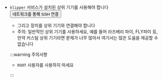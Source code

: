 * `klipper` 서비스가 설치된 상위 기기를 사용해야 합니다  <Button variant="contained" disableElevation href="/docs/DebugDoc/BasicTutorial/">네트워크를 통해 SSH 연결</Button>
    * 그리고 장치를 상위 기기와 연결해야 합니다
    * 주의: 일반적인 상위 기기를 사용하세요, 예를 들어 라즈베리 파이, FLY파이 등, 만약 커스텀 상위 기기라면 문제가 너무 많아서 여기서는 많은 도움을 제공할 수 없습니다

    :::warning 주의사항

    * `ROOT` 사용자를 사용하지 마세요

    :::